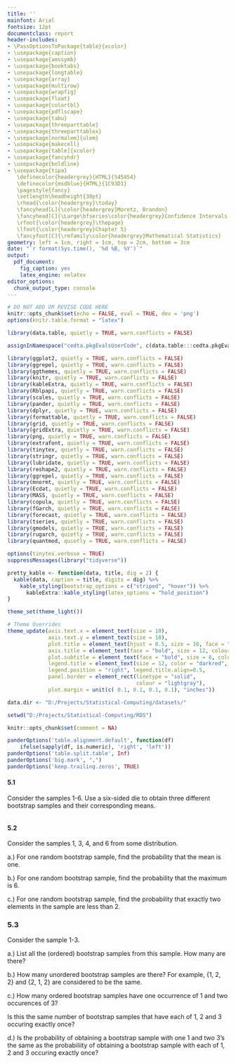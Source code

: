 ```yaml
---
title: ''
mainfont: Arial
fontsize: 12pt
documentclass: report
header-includes:
- \PassOptionsToPackage{table}{xcolor}
- \usepackage{caption}
- \usepackage{amssymb}
- \usepackage{booktabs}
- \usepackage{longtable}
- \usepackage{array}
- \usepackage{multirow}
- \usepackage{wrapfig}
- \usepackage{float}
- \usepackage{colortbl}
- \usepackage{pdflscape}
- \usepackage{tabu}
- \usepackage{threeparttable}
- \usepackage{threeparttablex}
- \usepackage[normalem]{ulem}
- \usepackage{makecell}
- \usepackage[table]{xcolor}
- \usepackage{fancyhdr}
- \usepackage{boldline}
- \usepackage{tipa}
   \definecolor{headergrey}{HTML}{545454}
   \definecolor{msdblue}{HTML}{1C93D1}
   \pagestyle{fancy}
   \setlength\headheight{30pt}
   \rhead{\color{headergrey}\today}
   \fancyhead[L]{\color{headergrey}Moretz, Brandon}
   \fancyhead[C]{\Large\bfseries\color{headergrey}Confidence Intervals - The Bootstrap}
   \rfoot{\color{headergrey}\thepage}
   \lfoot{\color{headergrey}Chapter 5}
   \fancyfoot[C]{\rmfamily\color{headergrey}Mathematical Statistics}
geometry: left = 1cm, right = 1cm, top = 2cm, bottom = 3cm
date: "`r format(Sys.time(), '%d %B, %Y')`"
output:
  pdf_document:
    fig_caption: yes
    latex_engine: xelatex
editor_options: 
  chunk_output_type: console
---
```



```r

# DO NOT ADD OR REVISE CODE HERE
knitr::opts_chunk$set(echo = FALSE, eval = TRUE, dev = 'png')
options(knitr.table.format = "latex")

```

```r

library(data.table, quietly = TRUE, warn.conflicts = FALSE)

assignInNamespace("cedta.pkgEvalsUserCode", c(data.table:::cedta.pkgEvalsUserCode, "rtvs"), "data.table")

library(ggplot2, quietly = TRUE, warn.conflicts = FALSE)
library(ggrepel, quietly = TRUE, warn.conflicts = FALSE)
library(ggthemes, quietly = TRUE, warn.conflicts = FALSE)
library(knitr, quietly = TRUE, warn.conflicts = FALSE)
library(kableExtra, quietly = TRUE, warn.conflicts = FALSE)
library(Rblpapi, quietly = TRUE, warn.conflicts = FALSE)
library(scales, quietly = TRUE, warn.conflicts = FALSE)
library(pander, quietly = TRUE, warn.conflicts = FALSE)
library(dplyr, quietly = TRUE, warn.conflicts = FALSE)
library(formattable, quietly = TRUE, warn.conflicts = FALSE)
library(grid, quietly = TRUE, warn.conflicts = FALSE)
library(gridExtra, quietly = TRUE, warn.conflicts = FALSE)
library(png, quietly = TRUE, warn.conflicts = FALSE)
library(extrafont, quietly = TRUE, warn.conflicts = FALSE)
library(tinytex, quietly = TRUE, warn.conflicts = FALSE)
library(stringr, quietly = TRUE, warn.conflicts = FALSE)
library(lubridate, quietly = TRUE, warn.conflicts = FALSE)
library(reshape2, quietly = TRUE, warn.conflicts = FALSE)
library(ggrepel, quietly = TRUE, warn.conflicts = FALSE)
library(mnormt, quietly = TRUE, warn.conflicts = FALSE)
library(Ecdat, quietly = TRUE, warn.conflicts = FALSE)
library(MASS, quietly = TRUE, warn.conflicts = FALSE)
library(copula, quietly = TRUE, warn.conflicts = FALSE)
library(fGarch, quietly = TRUE, warn.conflicts = FALSE)
library(forecast, quietly = TRUE, warn.conflicts = FALSE)
library(tseries, quietly = TRUE, warn.conflicts = FALSE)
library(gmodels, quietly = TRUE, warn.conflicts = FALSE)
library(rugarch, quietly = TRUE, warn.conflicts = FALSE)
library(quantmod, quietly = TRUE, warn.conflicts = FALSE)

options(tinytex.verbose = TRUE)
suppressMessages(library("tidyverse"))

pretty_kable <- function(data, title, dig = 2) {
  kable(data, caption = title, digits = dig) %>%
    kable_styling(bootstrap_options = c("striped", "hover")) %>%
      kableExtra::kable_styling(latex_options = "hold_position")
}

theme_set(theme_light())

# Theme Overrides
theme_update(axis.text.x = element_text(size = 10),
             axis.text.y = element_text(size = 10),
             plot.title = element_text(hjust = 0.5, size = 16, face = "bold", color = "darkgreen"),
             axis.title = element_text(face = "bold", size = 12, colour = "steelblue4"),
             plot.subtitle = element_text(face = "bold", size = 8, colour = "darkred"),
             legend.title = element_text(size = 12, color = "darkred", face = "bold"),
             legend.position = "right", legend.title.align=0.5,
             panel.border = element_rect(linetype = "solid", 
                                         colour = "lightgray"), 
             plot.margin = unit(c( 0.1, 0.1, 0.1, 0.1), "inches"))

data.dir <- "D:/Projects/Statistical-Computing/datasets/"

setwd("D:/Projects/Statistical-Computing/RDS")

```

```r

knitr::opts_chunk$set(comment = NA)

panderOptions('table.alignment.default', function(df)
    ifelse(sapply(df, is.numeric), 'right', 'left'))
panderOptions('table.split.table', Inf)
panderOptions('big.mark', ",")
panderOptions('keep.trailing.zeros', TRUE)

```

#### 5.1

Consider the samples 1-6. Use a six-sided die to obtain three different bootstrap samples and their corresponding means.

```r

```

#### 5.2

Consider the samples 1, 3, 4, and 6 from some distribution.

a.) For one random bootstrap sample, find the probability that the mean is one.

b.) For one random bootstrap sample, find the probability that the maximum is 6.

c.) For one random bootstrap sample, find the probability that exactly two elements in the sample are less than 2.

### 5.3

Consider the sample 1-3.

a.) List all the (ordered) bootstrap samples from this sample. How many are there?

b.) How many unordered bootstrap samples are there? For example, {1, 2, 2} and {2, 1, 2} are considered to be the same.

c.) How many ordered bootstrap samples have one occurrence of 1 and two occurences of 3?

Is this the same number of bootstrap samples that have each of 1, 2 and 3 occuring exactly once?

d.) Is the probability of obtaining a bootstrap sample with one 1 and two 3's the same as the probabiliity of obtaining a bootstrap sample with each of 1, 2 and 3 occuring exactly once?


